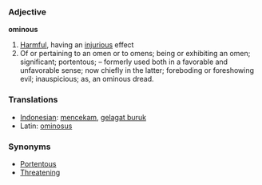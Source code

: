 === Adjective ===

'''ominous'''

# [[Harmful]], having an [[injurious]] effect
#Of or pertaining to an omen or to omens; being or exhibiting an omen; significant; portentous; – formerly used both in a favorable and unfavorable sense; now chiefly in the latter; foreboding or foreshowing evil; inauspicious; as, an ominous dread.

=== Translations ===
*[[Indonesian]]: [[cekam|mencekam]], [[gelagat buruk]]
*Latin: [[ominosus]]

=== Synonyms ===
*[[Portentous]]
*[[Threatening]]